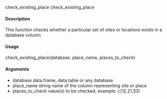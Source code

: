 
check_existing_place check_existing_place

#### Description
This function checks whether a particular set of sites or locations exists in a database column

#### Usage
check_existing_place(database, place_name, places_to_check)

#### Arguments
* database data.frame, data.table or any database
* place_name string name of the column representing site or place
* places_to_check value(s) to be checked, example: c(12,21,33)
